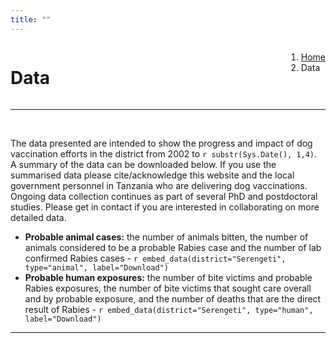 ```yaml
---
title: ""
---
```


<!--Add a loading bar!-->
<script src="pace.js"></script>
<link href="pace_loadbar_loading.css" rel="stylesheet" />

<!--Create a block for title and breadcrumbs to appear on same line-->
<div style="width: 100%; display: inline-block;">
<div style="float: left;">
<h1>Data</h1>
</div>
<div style="float: right;">
<ol class="breadcrumb" style="background-color:white;">
  <li class="breadcrumb-item"><a href="index.html">Home</a></li>
  <li class="breadcrumb-item active">Data</li>
</ol>
</div>
</div>
<hr class="hr-orange">

<br>
  
<!--Begin page content!-->
The data presented are intended to show the progress and impact of dog vaccination efforts in the district from 2002 to `r substr(Sys.Date(), 1,4)`.  
A summary of the data can be downloaded below. If you use the summarised data please cite/acknowledge this website and the local government personnel in Tanzania who are delivering dog vaccinations.  
Ongoing data collection continues as part of several PhD and postdoctoral studies. Please get in contact if you are interested in collaborating on more detailed data.  
  
  * <b>Probable animal cases:</b> the number of animals bitten, the number of animals considered to be a probable Rabies case and the number of lab confirmed Rabies cases  - `r embed_data(district="Serengeti", type="animal", label="Download")`  
  * <b>Probable human exposures:</b> the number of bite victims and probable Rabies exposures, the number of bite victims that sought care overall and by probable exposure, and the number of deaths that are the direct result of Rabies - `r embed_data(district="Serengeti", type="human", label="Download")`

*** 